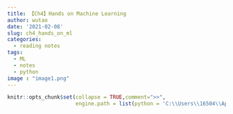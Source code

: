 ```yaml
---
title: 【Ch4】Hands on Machine Learning
author: wutao
date: '2021-02-08'
slug: ch4_hands_on_ml
categories:
  - reading notes
tags:
  - ML
  - notes
  - python
image : "image1.png"
---
```


```r
knitr::opts_chunk$set(collapse = TRUE,comment=">>",
                      engine.path = list(python = 'C:\\Users\\16504\\AppData\\Local\\Programs\\Python\\Python38\\python.exe'))
```


